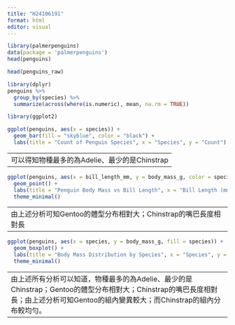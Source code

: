 ---
title: "H24106191"
format: html
editor: visual
---

```{r}
library(palmerpenguins)
data(package = 'palmerpenguins')
head(penguins)
```

```{r}
head(penguins_raw)
```

```{r}
library(dplyr)
penguins %>% 
  group_by(species) %>% 
  summarize(across(where(is.numeric), mean, na.rm = TRUE))
```

```{r}
library(ggplot2)

ggplot(penguins, aes(x = species)) +
  geom_bar(fill = "skyblue", color = "black") +
  labs(title = "Count of Penguin Species", x = "Species", y = "Count")
```

---
可以得知物種最多的為Adelie、最少的是Chinstrap
---

```{r}
ggplot(penguins, aes(x = bill_length_mm, y = body_mass_g, color = species)) +
  geom_point() +
  labs(title = "Penguin Body Mass vs Bill Length", x = "Bill Length (mm)", y = "Body Mass (g)") +
  theme_minimal()
```

---
由上述分析可知Gentoo的體型分布相對大；Chinstrap的嘴巴長度相對長
---

```{r}
ggplot(penguins, aes(x = species, y = body_mass_g, fill = species)) +
  geom_boxplot() +
  labs(title = "Body Mass Distribution by Species", x = "Species", y = "Body Mass (g)") +
  theme_minimal()
```

---
由上述所有分析可以知道，物種最多的為Adelie、最少的是Chinstrap；Gentoo的體型分布相對大；Chinstrap的嘴巴長度相對長；由上述分析可知Gentoo的組內變異較大；而Chinstrap的組內分布較均勻。
---
